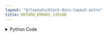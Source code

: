 ```yaml
---
layout: "@/layouts/block-docs-layout.astro"
title: RETURN_ERRORS_33510B
---
```



<PythonDocsDisplay docstring={docstring} />
<AppDisplay app={app} />

<details>
<summary>Python Code</summary>
```python
from flojoy import flojoy, DataContainer, TextBlob, VisaConnection
from typing import Optional


@flojoy(inject_connection=True)
def RETURN_ERRORS_33510B(
    connection: VisaConnection,
    default: Optional[DataContainer] = None,
) -> TextBlob:
    """The RETURN_ERRORS_33510B node returns error messages from the WFG.

    Error retrival is first-in-first-out (FIFO). Returning errors clears them
    from the instruments queue.

    Requires a CONNECTION_33510B node at the start of the app to connect with
    the instrument. The VISA address will then be listed under 'connection'.

    This node should also work with compatible Keysight 33XXX wavefunction
    generators (although they are untested).

    Parameters
    ----------
    connection: VisaConnection
        The VISA address (requires the CONNECTION_MDO3XXX node).

    Returns
    -------
    DataContainer
        TextBlob: Returns all errors in the WFG memory.
    """

    ks = connection.get_handle()

    err_code, err_message = ks.error()
    errors = f"{err_code} {err_message}"

    return TextBlob(text_blob=errors)

```
[Find this Flojoy Block on GitHub](https://github.com/flojoy-ai/blocks/blob/main/blocks/IO/INSTRUMENTS/FUNCTION_GENERATORS/KEYSIGHT/33XXX/ADVANCED/RETURN_ERRORS_33510B/RETURN_ERRORS_33510B.py)
</details>


## Example
